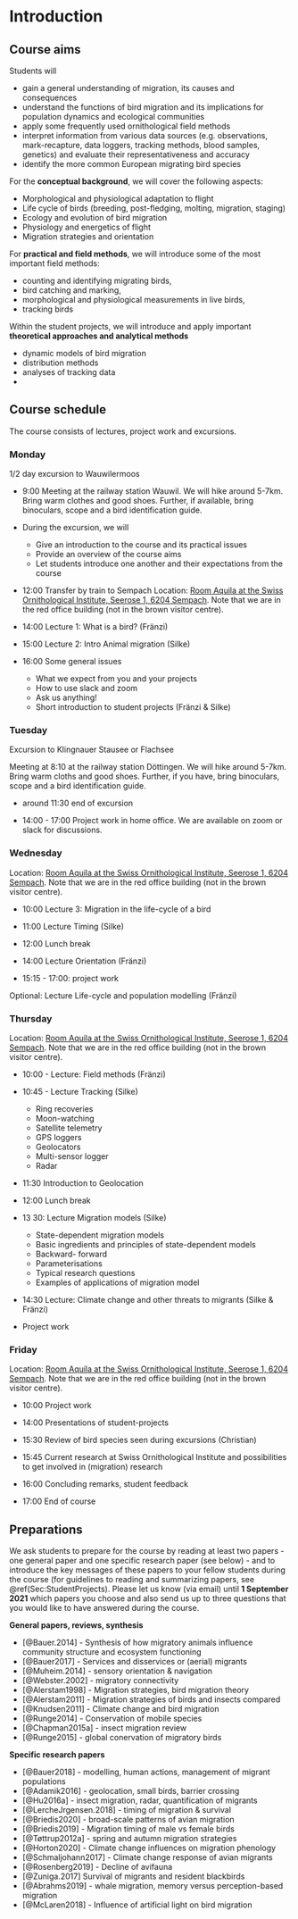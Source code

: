 # Introduction

## Course aims

Students will

* gain a general understanding of migration, its causes and consequences
* understand the functions of bird migration and its implications for population dynamics and ecological communities
* apply some frequently used ornithological field methods 
* interpret information from various data sources (e.g. observations, mark-recapture, data loggers, tracking methods, blood samples, genetics) and evaluate their representativeness and accuracy
* identify the more common European migrating bird species


For the **conceptual background**, we will cover the following aspects:

* Morphological and physiological adaptation to flight 
* Life cycle of birds (breeding, post-fledging, molting, migration, staging)
* Ecology and evolution of bird migration
* Physiology and energetics of flight
* Migration strategies and orientation


For **practical and field methods**, we will introduce some of the most important field methods: 

* counting and identifying migrating birds, 
* bird catching and marking, 
* morphological and physiological measurements in live birds,
* tracking birds

  
Within the student projects, we will introduce and apply important **theoretical approaches and analytical methods**

* dynamic models of bird migration
* distribution methods
* analyses of tracking data
* 


## Course schedule

The course consists of lectures, project work and excursions.

### Monday

1/2 day excursion to Wauwilermoos

* 9:00 Meeting at the railway station Wauwil. We will hike around 5-7km. Bring warm clothes and good shoes. Further, if available, bring binoculars, scope and a bird identification guide.   


* During the excursion, we will 
   + Give an introduction to the course and its practical issues
   + Provide an overview of the course aims
   + Let students introduce one another and their expectations from the course


* 12:00 Transfer by train to Sempach
Location: [Room Aquila at the Swiss Ornithological Institute, Seerose 1, 6204 Sempach](https://www.vogelwarte.ch/de/besuch/anreise). Note that we are in the red office building (not in the brown visitor centre).  

* 14:00 Lecture 1: What is a bird? (Fränzi)

* 15:00 Lecture 2: Intro Animal migration (Silke)

* 16:00 Some general issues
  + What we expect from you and your projects
  + How to use slack and zoom
  + Ask us anything!
  + Short introduction to student projects (Fränzi & Silke)
  

### Tuesday

Excursion to Klingnauer Stausee or Flachsee

Meeting at 8:10 at the railway station Döttingen.
We will hike around 5-7km. Bring warm cloths and good shoes. Further, if you have, bring binoculars, scope and a bird identification guide.

 * around 11:30 end of excursion 

 * 14:00 - 17:00 Project work in home office. We are available on zoom or slack for discussions.

 


### Wednesday
Location: [Room Aquila at the Swiss Ornithological Institute, Seerose 1, 6204 Sempach](https://www.vogelwarte.ch/de/besuch/anreise). Note that we are in the red office building (not in the brown visitor centre). 

* 10:00 Lecture 3: Migration in the life-cycle of a bird

* 11:00 Lecture Timing (Silke)

* 12:00 Lunch break

* 14:00 Lecture Orientation (Fränzi)

* 15:15 - 17:00: project work

Optional: Lecture Life-cycle and population modelling (Fränzi)


### Thursday
Location: [Room Aquila at the Swiss Ornithological Institute, Seerose 1, 6204 Sempach](https://www.vogelwarte.ch/de/besuch/anreise). Note that we are in the red office building (not in the brown visitor centre). 

 * 10:00 - Lecture: Field methods (Fränzi)
 
 * 10:45 - Lecture Tracking (Silke)
   + Ring recoveries
   + Moon-watching
   + Satellite telemetry
   + GPS loggers
   + Geolocators
   + Multi-sensor logger
   + Radar

* 11:30 Introduction to Geolocation 
 
* 12:00 Lunch break

* 13 30: Lecture Migration models (Silke)
  + State-dependent migration models
   -	Basic ingredients and principles of state-dependent models
   -	Backward- forward 
   -	Parameterisations
   -	Typical research questions
   -	Examples of applications of migration model


 * 14:30 Lecture: Climate change and other threats to migrants (Silke & Fränzi)

 * Project work


### Friday

Location: [Room Aquila at the Swiss Ornithological Institute, Seerose 1, 6204 Sempach](https://www.vogelwarte.ch/de/besuch/anreise). Note that we are in the red office building (not in the brown visitor centre).

 * 10:00 Project work 
 
 * 14:00 Presentations of student-projects  
 
 * 15:30 Review of bird species seen during excursions (Christian)
 
 * 15:45 Current research at Swiss Ornithological Institute and possibilities to get involved in (migration) research  
 
 * 16:00 Concluding remarks, student feedback
 
 * 17:00 End of course


## Preparations

We ask students to prepare for the course by reading at least two papers - one general paper and one specific research paper (see below) - and to introduce the key messages of these papers to your fellow students during the course (for guidelines to reading and summarizing papers, see \@ref(Sec:StudentProjects). 
Please let us know (via email) until **1 September 2021** which papers you choose and also send us up to three questions that you would like to have answered during the course.


**General papers, reviews, synthesis**

- [@Bauer.2014] - Synthesis of how migratory animals influence community structure and ecosystem functioning 
- [@Bauer2017] - Services and disservices or (aerial) migrants
- [@Muheim.2014] - sensory orientation & navigation  
- [@Webster.2002] - migratory connectivity  
- [@Alerstam1998] - Migration strategies, bird migration theory  
- [@Alerstam2011] - Migration strategies of birds and insects compared  
- [@Knudsen2011] - Climate change and bird migration
- [@Runge2014] - Conservation of mobile species   
- [@Chapman2015a] - insect migration review  
- [@Runge2015] - global conervation of migratory birds  

**Specific research papers**

- [@Bauer2018] - modelling, human actions, management of migrant populations 
- [@Adamik2016] - geolocation, small birds, barrier crossing  
- [@Hu2016a] - insect migration, radar, quantification of migrants  
- [@LercheJrgensen.2018] - timing of migration & survival  
- [@Briedis2020] - broad-scale patterns of avian migration  
- [@Briedis2019] - Migration timing of male vs female birds  
- [@Tøttrup2012a] - spring and autumn migration strategies  
- [@Horton2020] - Climate change  influences on migration phenology
- [@Schmaljohann2017] - Climate change response of avian migrants
- [@Rosenberg2019] - Decline of avifauna
- [@Zuniga.2017] Survival of migrants and resident blackbirds  
- [@Abrahms2019] - whale migration, memory versus perception-based migration  
- [@McLaren2018] - Influence of artificial light on bird migration
